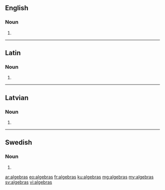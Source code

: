 ==English==

===Noun===
{{head|en|plural}}

# {{plural of|algebra|lang=en}}

----

==Latin==

===Noun===
{{la-noun-form|algebrās}}

# {{inflection of|algebra|11111|acc|p|lang=la}}

----

==Latvian==

===Noun===
{{head|lv|noun form|g=f}}

# {{lv-inflection of|algebra|gen|s}}

----

==Swedish==

===Noun===
{{head|sv|noun form}}

# {{sv-noun-form-indef-gen|algebra}}

[[ar:algebras]]
[[eo:algebras]]
[[fr:algebras]]
[[ku:algebras]]
[[mg:algebras]]
[[my:algebras]]
[[sv:algebras]]
[[vi:algebras]]